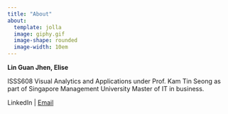 ```yaml
---
title: "About"
about:
  template: jolla
  image: giphy.gif
  image-shape: rounded
  image-width: 10em
---
```


**Lin Guan Jhen, Elise**

ISSS608 Visual Analytics and Applications under Prof. Kam Tin Seong as part of Singapore Management University Master of IT in business.

LinkedIn \| [Email](guanjhenlin.2022@mitb.smu.edu.sg)

<!-- Google tag (gtag.js) -->

```{=html}
<script async src="https://www.googletagmanager.com/gtag/js?id=G-65B5RWMGTX"></script>
```
```{=html}
<script>
  window.dataLayer = window.dataLayer || [];
  function gtag(){dataLayer.push(arguments);}
  gtag('js', new Date());

  gtag('config', 'G-65B5RWMGTX');
</script>
```
